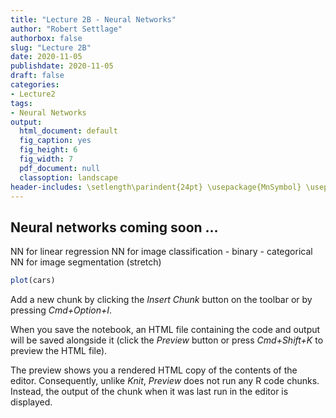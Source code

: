 ```yaml
---
title: "Lecture 2B - Neural Networks"
author: "Robert Settlage"
authorbox: false
slug: "Lecture 2B"
date: 2020-11-05
publishdate: 2020-11-05
draft: false
categories:
- Lecture2
tags:
- Neural Networks
output:
  html_document: default
  fig_caption: yes
  fig_height: 6
  fig_width: 7
  pdf_document: null
  classoption: landscape
header-includes: \setlength\parindent{24pt} \usepackage{MnSymbol} \usepackage{mathrsfs}
---
```


## Neural networks coming soon ...

NN for linear regression
NN for image classification
- binary
- categorical
NN for image segmentation (stretch) 

```r
plot(cars)
```

Add a new chunk by clicking the *Insert Chunk* button on the toolbar or by pressing *Cmd+Option+I*.

When you save the notebook, an HTML file containing the code and output will be saved alongside it (click the *Preview* button or press *Cmd+Shift+K* to preview the HTML file). 

The preview shows you a rendered HTML copy of the contents of the editor. Consequently, unlike *Knit*, *Preview* does not run any R code chunks. Instead, the output of the chunk when it was last run in the editor is displayed.

